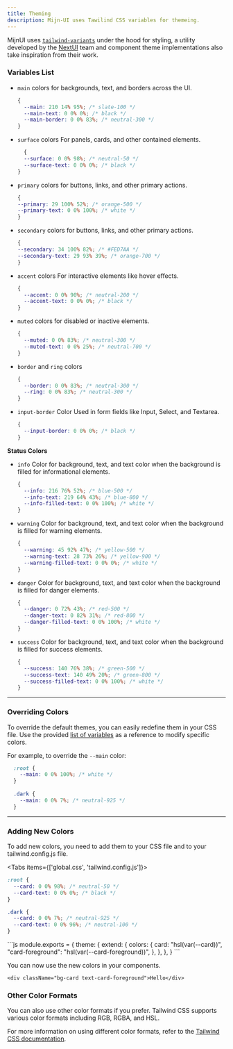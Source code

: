 ```yaml
---
title: Theming
description: Mijn-UI uses Tawilind CSS variables for themeing.
---
```


MijnUI uses [`tailwind-variants`](https://www.tailwind-variants.org/) under the hood for styling, a utility developed by the [NextUI](https://nextui.org/) team and component theme implementations also take inspiration from their work.

### Variables List

- `main` colors for backgrounds, text, and borders across the UI.

  ```css
  {
    --main: 210 14% 95%; /* slate-100 */
    --main-text: 0 0% 0%; /* black */
    --main-border: 0 0% 83%; /* neutral-300 */
  }
  ```

- `surface` colors For panels, cards, and other contained elements.

  ```css
    {
    --surface: 0 0% 98%; /* neutral-50 */
    --surface-text: 0 0% 0%; /* black */
  }
  ```

- `primary` colors for buttons, links, and other primary actions.

  ```css
  {
  --primary: 29 100% 52%; /* orange-500 */
  --primary-text: 0 0% 100%; /* white */
  }
  ```

- `secondary` colors for buttons, links, and other primary actions.

  ```css
  {
  --secondary: 34 100% 82%; /* #FED7AA */
  --secondary-text: 29 93% 39%; /* orange-700 */
  }
  ```

- `accent` colors For interactive elements like hover effects.

  ```css
  {
    --accent: 0 0% 90%; /* neutral-200 */
    --accent-text: 0 0% 0%; /* black */
  }
  ```

- `muted` colors for disabled or inactive elements.

  ```css
  {
    --muted: 0 0% 83%; /* neutral-300 */
    --muted-text: 0 0% 25%; /* neutral-700 */
  }
  ```

- `border` and `ring` colors

  ```css
  {
    --border: 0 0% 83%; /* neutral-300 */
    --ring: 0 0% 83%; /* neutral-300 */
  }

  ```

- `input-border` Color Used in form fields like Input, Select, and Textarea.

  ```css
  {
    --input-border: 0 0% 0%; /* black */
  }
  ```

**Status Colors**

- `info` Color for background, text, and text color when the background is filled for informational elements.

  ```css
  {
    --info: 216 76% 52%; /* blue-500 */
    --info-text: 219 64% 43%; /* blue-800 */
    --info-filled-text: 0 0% 100%; /* white */
  }
  ```

- `warning` Color for background, text, and text color when the background is filled for warning elements.

  ```css
  {
    --warning: 45 92% 47%; /* yellow-500 */
    --warning-text: 28 73% 26%; /* yellow-900 */
    --warning-filled-text: 0 0% 0%; /* white */
  }
  ```

- `danger` Color for background, text, and text color when the background is filled for danger elements.

  ```css
  {
    --danger: 0 72% 43%; /* red-500 */
    --danger-text: 0 82% 31%; /* red-800 */
    --danger-filled-text: 0 0% 100%; /* white */
  }
  ```

- `success` Color for background, text, and text color when the background is filled for success elements.

  ```css
  {
    --success: 140 76% 38%; /* green-500 */
    --success-text: 140 49% 20%; /* green-800 */
    --success-filled-text: 0 0% 100%; /* white */
  }
  ```

---

### Overriding Colors

To override the default themes, you can easily redefine them in your CSS file. Use the provided [list of variables](/react/docs/theme#variables-list) as a reference to modify specific colors.

For example, to override the `--main` color:

```css
  :root {
    --main: 0 0% 100%; /* white */
  }
 
  .dark {
    --main: 0 0% 7%; /* neutral-925 */
  }
```

<Alert 
  color="danger"
  title="Note:" 
  description="Colors must be defined in HSL format without parentheses. Otherwise, you may encounter unexpected color results." 
  className="mt-4" 
/>

---

### Adding New Colors

To add new colors, you need to add them to your CSS file and to your tailwind.config.js file.

<Tabs items={['global.css', 'tailwind.config.js']}>
  <Tab value="global.css">
  ```css
  :root {
    --card: 0 0% 98%; /* neutral-50 */
    --card-text: 0 0% 0%; /* black */
  }

  .dark {
    --card: 0 0% 7%; /* neutral-925 */
    --card-text: 0 0% 96%; /* neutral-100 */
  }
  ```
  </Tab>

  <Tab value="tailwind.config.js">
  ```js
  module.exports = {
    theme: {
      extend: {
        colors: {
          card: "hsl(var(--card))",
          "card-foreground": "hsl(var(--card-foreground))",
        },
      },
    },
  }
  ```
  </Tab>
</Tabs>

You can now use the new colors in your components.

```tsx
<div className="bg-card text-card-foreground">Hello</div>
```

### Other Color Formats

You can also use other color formats if you prefer. Tailwind CSS supports various color formats including RGB, RGBA, and HSL.

For more information on using different color formats, refer to the [Tailwind CSS documentation](https://tailwindcss.com/docs/customizing-colors#using-css-variables).

